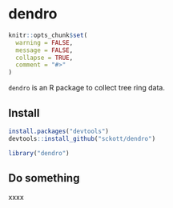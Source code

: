 dendro
=======

```r
knitr::opts_chunk$set(
  warning = FALSE,
  message = FALSE,
  collapse = TRUE,
  comment = "#>"
)
```

`dendro` is an R package to collect tree ring data.

## Install

```r
install.packages("devtools")
devtools::install_github("sckott/dendro")
```

```r
library("dendro")
```

## Do something

xxxx
